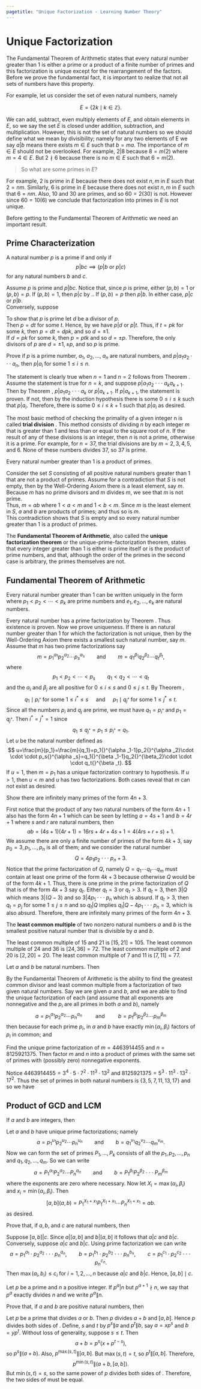 ```yaml
---
pagetitle: "Unique Factorization - Learning Number Theory"
---
```

# Unique Factorization

The Fundamental Theorem of Arithmetic states that every natural number greater than 1 is either a prime or a product of a finite number of primes and this factorization is unique except for the rearrangement of the factors. Before we prove the fundamental fact, it is important to realize that not all sets of numbers have this property.

For example, let us consider the set of even natural numbers, namely 

$$E=\{2k \mid k\in \mathbb{Z}\}.$$

We can add, subtract, even multiply elements of $E,$ and obtain elements in $E,$ so we say the set $E$ is closed under addition, subtraction, and multiplication. 
However, this is not the set of natural numbers so we should define what we mean by divisibility; namely for any two elements of E we say $a | b$ means there exists $m\in E$ such that $b=m a$. 
The importance of $m\in E$ should not be overlooked. For example, $2|8$ because $8=m (2)$ where $m=4\in E.$ But $2\nmid 6$ because there is no $m\in E$ such that $6=m (2)$. 

> So what are some primes in $E$? 

For example, 2 is prime in $E$ because there does not exist $n, m$ in $E$ such that $2=n m$. 
Similarly, 6 is prime in $E$ because there does not exist $n, m$ in $E$ such that $6=n m$. 
Also, 10 and 30 are primes, and so $60=2(30)$ is not. 
However since $60=10(6)$ we conclude that factorization into primes in $E$ is not unique. 

Before getting to the Fundamental Theorem of Arithmetic we need an important result. 

::: {#lem-primechar }

## Prime Characterization

A natural number $p$ is a prime if and only if 
$$
p | b c \implies (p | b \text{ or } p | c)  
$$
for any natural numbers $b$ and $c.$
::: 

::: {.proof }
Assume $p$ is prime and $p|b c$.
Notice that, since $p$ is prime, either $(p,b)=1$ or $(p,b)=p$. 
If $(p,b)=1,$ then $p|c$ by \ref{euclidlemmaprop}.\eqref{gcdlemone}. 
If $(p,b)=p$ then $p|b$. 
In either case, $p|c$ or $p|b$.  
Conversely, suppose 

\begin{equation}
\label{primeprop}
\forall \, b, c \in \mathbb{N}, \, p|b c\implies  \text{$p|c$ or $p|b$}. 
\end{equation}

To show that $p$ is prime let $d$ be a divisor of $p$.  
Then $p=d t$ for some $t$. 
Hence, by \ref{primeprop} we have $p | d$ or $p | t$. 
Thus, if $t=p k$ for some $k$, 
then $p=d t=d p k,$ and so $d=\pm 1$.  
If $d=p k$ for some $k,$ then $p=p t k$ and so $d=\pm p$.
Therefore, the only divisors of $p$ are $d=\pm 1, \pm p$, and so $p$ is prime. 
::: 

::: {#exm- } 
Prove if $p$ is a prime number, $a_1,$ $a_2, ... ,$ $a_n$ are natural numbers, and $p\left|a_1a_2\cdot \cdot \cdot a_n\right. ,$ then $p\left|a_i\right.$ for some $1\leq  i\leq  n.$
::: 

::: {.solution }
The statement is clearly true when $n=1$ and $n=2$ follows from Theorem \ref{primechar}. 
Assume the statement is true for $n=k,$ and suppose  $p\left|a_1a_2\cdot \cdot \cdot a_ka_{k+1}.\right.$
Then by Theorem \ref{primechar}, $p\left|a_1a_2\cdot \cdot \cdot a_k\right.$ or $p\left|a_{k+1}.\right.$ If $p\left|a_{k+1}\right.$, the statement is proven. 
If not, then by the induction hypothesis there is some $0\leq  i\leq k$ such that $p | a_i$. 
Therefore, there is some $0\leq  i\leq k+1$ such that $p | a_i$ as desired.
::: 

The most basic method of checking the primality of a given integer n is called \index{trial division} **trial division** . 
This method consists of dividing $n$ by each integer $m$ that is greater than 1 and less than or equal to the square root of $n$. 
If the result of any of these divisions is an integer, then $n$ is not a prime, otherwise it is a prime. 
For example, for $n = 37$, the trial divisions are by $m = 2, 3, 4, 5$, and 6. 
None of these numbers divides $37$, so $37$ is prime. 

::: {#lem-lemmaprime } 
Every natural number greater than 1 is a product of primes.
::: 

::: {.proof }
Consider the set $S$ consisting of all positive natural numbers greater than 1 that are not a product of primes. Assume for a contradiction that $S$ is not empty, then by the Well-Ordering Axiom there is a least element, say $m$. 
Because $m$ has no prime divisors and $m$ divides $m$, we see that $m$ is not prime.  
Thus, $m=a b$ where $1<a<m$ and $1<b<m$. 
Since $m$ is the least element in $S$, 
$a$ and $b$ are products of primes; and thus so is $m$.  
This contradiction shows that $S$ is empty and so every natural number greater than $1$ is a product of primes. 
::: 

The \index{Fundamental Theorem of Arithmetic} **Fundamental Theorem of Arithmetic**, also called the \index{unique factorization theorem} **unique factorization theorem** or the unique-prime-factorization theorem, states that every integer greater than 1 is either is prime itself or is the product of prime numbers, and that, although the order of the primes in the second case is arbitrary, the primes themselves are not. 


::: {#thm-fundamental-theorem-of-arithmetic }

## Fundamental Theorem of Arithmetic

Every natural number greater than 1 can be written uniquely in the form 
\begin{equation}
n=p_1^{e_1}p_2^{e_2}\cdots p_k^{e_k}
\end{equation}
where $p_1 < p_2 < \cdots < p_k$ are prime numbers 
and $e_1, e_2, ... , e_k$ are natural numbers.
::: 

::: {.proof } 
Every natural number has a prime factorization by Theorem \ref{lemmaprime}. 
Thus existence is proven. 
Now we prove uniqueness. 
If there is an natural number greater than 1 for which the factorization is not unique, then by the Well-Ordering Axiom there exists a smallest such natural number, say $m.$ Assume that $m$ has two prime factorizations say 
$$
m=p_1{}^{\alpha _1}p_2^{\alpha _2}\cdots p_s^{\alpha _s}
\qquad \text{and}\qquad 
m=q_1^{\beta _1}q_2^{\beta _2}\cdots  q_t^{\beta _t},
$$
where 
$$
p_1<p_2< \cdots <p_s
\qquad 
q_1<q_2< \cdots <q_t
$$ 
and the $\alpha _i$ and $\beta _j$ are all positive for $0\leq i\leq s$ and $0\leq j\leq  t.$ 
By Theorem \ref{primechar}, 
$$
q_1\mid p_{i^*} \text{ for some } 1\leq  i^*\leq  s 
\quad \text{ and } \quad 
p_1\mid q_{j^*} \text{ for some } 1\leq j^*\leq t.
$$
Since all the numbers $p_i$ and $q_j$ are prime, we must have $q_1=p_{i^*}$ and $p_1=q_{j^*}.$ 
Then $i^*=j^*=1$ since 
$$
q_1\leq q_{j^*}=p_1\leq p_{i^*}=q_1.
$$ 
Let $u$ be the natural number defined as
$$
u=\frac{m}{p_1}=\frac{m}{q_1}=p_1{}^{\alpha _1-1}p_2{}^{\alpha _2}\cdot \cdot \cdot p_s{}^{\alpha _s}=q_1{}^{\beta _1-1}q_2{}^{\beta_2}\cdot \cdot \cdot q_t{}^{\beta _t}.
$$
 If $u=1,$ then $m=p_1$ has a unique factorization contrary to hypothesis. 
 If $u>1,$ then $u<m$ and $u$ has two factorizations. Both cases reveal that $m$ can not exist as desired.
::: 

::: {#exm- }
Show there are infinitely many primes of the form $4n+3.$
::: 

::: {.solution }
First notice that the product of any two natural numbers of the form $4n+1$ also has the form $4n+1$ which can be seen by letting $a=4s+1$ and $b=4r+1$ where $s$ and $r$ are natural numbers, then  
$$
a b=(4s+1)(4r+1)=16 r s+4 r+4 s+1=4(4 r s+r+s)+1.
$$ 
We assume there are only a finite number of primes of the form $4k+3,$ say $p_0=3,p_1, ... ,p_n$ is all of them; and we consider the natural number  
$$
Q=4p_1p_2\cdot \cdot \cdot p_n+3.
$$ 
Notice that the prime factorization of $Q$, namely  $Q=q_1\cdots q_t\cdots q_m$  must contain at least one prime of the form $4k+3$ because otherwise $Q$ would be of the form $4k+1.$ 
Thus, there is one prime in the prime factorization of $Q$ that is of the form $4k+3$ say $q_t.$ 
Either $q_t=3$ or $q_t>3.$ If $q_t=3,$ then $3|Q$ which means $3|(Q-3)$ and so $3\left|4p_1\cdot \cdot \cdot p_n\right.$ which is absurd. If $q_t>3,$ then $q_t=p_j$ for some $1\leq j\leq n$ and so $\left.q_t\right|Q$ implies $q_t|Q-4p_1\cdot \cdot \cdot p_n=3,$ which is also absurd. 
Therefore, there are infinitely many primes of the form $4n+3.$
::: 

::: {#def- } 
The \index{least common multiple} **least common multiple**  of two nonzero natural numbers $a$ and $b$ is the smallest positive natural number that is divisible by $a$ and $b.$
::: 

The least common multiple of $15$ and 21 is $[15,21]=105.$ The least common multiple of $24$ and 36 is $[24,36]=72.$ The least common multiple of 2 and 20 is $[2,20]=20.$ The least common multiple of 7 and 11 is $[7,11]=77.$

::: {#cor- }
Let $a$ and $b$ be natural numbers. 
Then 
\begin{equation}
(a,b)=p_1^{\min \left(\alpha _1,\beta _1\right)} p_2^{\min \left(\alpha _2,\beta _2\right)} \cdots p_n^{\min \left(\alpha_1,\beta _1\right)}
\end{equation}
\begin{equation}
[a,b]=p_1^{\max \left(\alpha _1,\beta _1\right)} p_2^{\max \left(\alpha _2,\beta _2\right)} \cdots p_n^{\max \left(\alpha_1,\beta _1\right)}.
\end{equation}
::: 

::: {.proof }
By the Fundamental Theorem of Arithmetic is the ability to find the greatest common divisor and least common multiple from a factorization of two given natural numbers. Say we are given $a$ and $b,$ and we are able to find the unique factorization of each (and assume that all exponents are nonnegative and the $p_i$ are all primes in both $a$ and $b$), namely
$$
a=p_1^{\alpha _1} p_2^{\alpha _2} \cdots p_n^{\alpha _n}
\qquad \text{ and } \qquad
b=p_1^{\beta _1}p_2^{\beta _2}\cdots p_m^{\beta _m}
$$
then because for each prime $p_i,$ in $a$ and $b$ have exactly $\min \left(\alpha _i,\beta _i\right)$ factors of $p_i$ in common; and
::: 

::: {#exm- }
Find the unique prime factorization of $m=4463914455$ and $n=8125921375.$  Then factor $m$ and $n$ into a product of primes with the same set of primes with (possibly zero) nonnegative exponents.
::: 

::: {.solution }
Notice  $4463914455=3^4\cdot 5\cdot 7^2\cdot 11^3\cdot 13^2$ and  $8125921375=5^3\cdot 11^3\cdot 13^2\cdot 17^2.$  Thus the set of primes in both natural numbers is $\{3,5,7,11,13,17\}$ and so we have 
\begin{align*}
& 4463914455=3^4\cdot 5\cdot 7^2\cdot 11^3\cdot 13^2 \cdot 17^0 
\\
& 8125921375=3^0\cdot 5^3\cdot 7^0\cdot 11^3\cdot 13^2\cdot 17^2.
\square 
\end{align*}
::: 



::: {#cor-product-of-gcd-and-lcm }

## Product of GCD and LCM

If $a$ and $b$ are integers, then 
\begin{equation}
(a,b) [a,b]=a b.
\end{equation}
::: 

::: {.proof } 
Let $a$ and $b$ have unique prime factorizations; 
namely 
$$
a=p_1^{u_1}p_2^{u_2} \cdots p_n^{u_n} 
\qquad \text{and} \qquad 
b=q_1^{v_1}q_2^{v_2} \cdots q_m^{v_m}.
$$ 
Now we can form the set of primes $P_1, ... ,P_k$ consists of all the $p_1,p_2, ... ,p_n$ and $q_1,q_2 , ... ,q_m.$ So we can write  
$$
a=P_1^{\alpha _1}P_2^{\alpha _2}\cdots P_n^{\alpha _n}
\qquad \text{and} \qquad 
b=P_1^{\beta _1}P_2^{\beta_2}\cdot \cdot \cdot P_m^{\beta _m}
$$ 
where the exponents are zero where necessary. 
Now let $X_i=\max \left(\alpha _i,\beta _i\right)$ and $x_i=\min \left(\alpha _i,\beta _i\right).$ Then 
$$
[a,b](a,b)
%=P_1^{X_1}P_1^{X_1}\cdots P_n^{X_n}P_1^{x_1}P_1^{x_1}\cdots P_n^{x_n} 
=P_1 ^{X_1+x_1}P_1 ^{X_1+x_1}\cdots P_n^{X_1+x_1}
=a b.
$$
as desired.
::: 

::: {#exm- }
Prove that, if $a, b,$ and $c$ are natural numbers, then 
\begin{equation}
[a,b]|c  \text{ if and only if } a|c \text{ and } b|c.
\end{equation}
::: 

::: {.solution }
Suppose $[a,b]|c.$ Since $a|[a,b]$ and $b|[a,b]$ it follows that $a|c$ and $b|c.$ Conversely, suppose $a|c$ and $b|c.$ Using prime factorization we can write 
$$
a=p_1^{a_1}\cdot p_2^{a_2}\cdot \cdot \cdot p_n^{a_n},
\qquad 
b=p_1{}^{b_1}\cdot p_2^{b_2}\cdot \cdot \cdot p_n^{b_n},\qquad
c=p_1^{c_1}\cdot p_2^{c_2}\cdot \cdot \cdot p_n^{c_n}.
$$
Then $\max \left(a_i,b_i\right)\leq c_i$ for $i=1,2, ... ,n$ because $a|c$ and $b|c.$ Hence, $[a,b]\mid c$.
::: 

Let $p$ be a prime and $n$ a positive integer. 
If $\left.p^a\right|n$ but $p^{a+1}\nmid n,$ we say that $p^a$ exactly divides $n$ and
we write $\left.p^a\right\|n.$

::: {#exm- }
Prove that, if $a$ and $b$ are positive natural numbers, then

\begin{equation}
\label{prodgcdlcm}
(a,b)=(a+b,[a,b]).
\end{equation}
::: 

::: {.solution }
Let $p$ be a prime that divides $a$ or $b.$ 
Then $p$ divides $a+b$ and $[a,b].$ 
Hence $p$ divides both sides of \ref{prodgcdlcm}. 
Define, $s$ and $t$ by $\left.p^s\right\|a$ and $\left.p^t\right\|b,$ say $a=x p^s$ and $b=y p^t.$ 
Without loss of generality, suppose $s\leq t.$ 
Then 
$$
a+b=p^s\left(x+p^{t-s}\right),
$$ 
so $\left.p^s\right\|(a+b).$ Also, $\left.p^{\max (s,t)}\right\|[a,b].$ 
But $\max (s,t)=t,$ so $\left.p^t\right\|[a,b].$ 
Therefore, 
$$
\left.p^{\min (s,t)}\right\|(a+b,[a,b]).
$$
But $\min (s,t)=s,$ so the same power of $p$ divides both sides of \ref{prodgcdlcm}. 
Therefore, the two sides of \ref{prodgcdlcm} must be equal.
::: 


